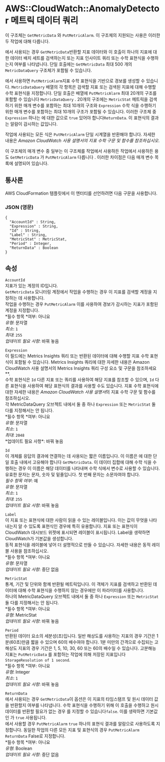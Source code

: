 # AWS::CloudWatch::AnomalyDetector 메트릭 데이터 쿼리

이 구조체는 `GetMetricData` 와 `PutMetricAlarm`. 이 구조체의 지원되는 사용은 이러한 두 작업에 대해 다릅니다.

에서 사용되는 경우 `GetMetricData`반환할 지표 데이터와 이 호출이 하나의 지표에 대한 데이터 배치 세트를 검색하는지 또는 지표 인사이트 쿼리 또는 수학 표현식을 수행하는지 여부를 나타냅니다. 단일 호출에는 `GetMetricData` 최대 500 개의 `MetricDataQuery` 구조체가 포함될 수 있습니다.

에서 사용하면 `PutMetricAlarm`지표 수학 표현식을 기반으로 경보를 생성할 수 있습니다. `MetricDataQuery` 배열의 각 항목은 검색할 지표 또는 검색된 지표에 대해 수행할 수학 표현식을 지정합니다. 단일 호출은 배열에 `PutMetricAlarm` 최대 20개의 구조를 포함할 수 있습니다 `MetricDataQuery` . 20개의 구조에는 `MetricStat` 메트릭을 검색하기 위한 매개 변수를 포함하는 최대 10개의 구조와 `Expression` 수학 식을 수행하기 위한 매개 변수를 포함하는 최대 10개의 구조가 포함될 수 있습니다. 이러한 구조체 중 `Expression` 하나는 에 대한 값으로 `true` 있어야 합니다`ReturnData`. 이 표현식의 결과는 알람이 감시하는 값입니다.

작업에 사용되는 모든 식은 `PutMetricAlarm` 단일 시계열을 반환해야 합니다. 자세한 내용은 _Amazon CloudWatch 사용 설명서의 지표 수학 구문 및 함수를 참조하십시오_.

이 구조체의 매개 변수 중 일부는 이 구조체를 작업에서 사용하든 작업에서 사용하든 용도 `GetMetricData` 가 `PutMetricAlarm` 다릅니다 . 이러한 차이점은 다음 매개 변수 목록에 설명되어 있습니다.

## 통사론

AWS CloudFormation 템플릿에서 이 엔터티를 선언하려면 다음 구문을 사용합니다.

### JSON (영문)

```
{
  "AccountId" : String,
  "Expression" : String,
  "Id" : String,
  "Label" : String,
  "MetricStat" : MetricStat,
  "Period" : Integer,
  "ReturnData" : Boolean
}
```

## 속성

`AccountId`  
지표가 있는 계정의 ID입니다.  
`GetMetricData` 모니터링 계정에서 작업을 수행하는 경우 이 지표를 검색할 계정을 지정하는 데 사용합니다.  
작업을 수행하는 경우 `PutMetricAlarm` 이를 사용하여 경보가 감시하는 지표가 포함된 계정을 지정합니다.  
*필수 항목 *여부: 아니요  
_유형_: 문자열  
_최소_: `1`  
_최대_: `255`  
_업데이트 필요 사항_: 바꿔 놓음

`Expression`  
이 필드에는 Metrics Insights 쿼리 또는 반환된 데이터에 대해 수행할 지표 수학 표현식이 포함될 수 있습니다. Metrics Insights 쿼리에 대한 자세한 내용은 Amazon CloudWatch 사용 설명서의 Metrics Insights 쿼리 구성 요소 및 구문을 참조하세요\**.  
수학 표현식은 `Id` 다른 지표 또는 쿼리를 사용하여 해당 지표를 참조할 수 있으며, `Id` 다른 표현식을 사용하여 해당 표현식의 결과를 사용할 수도 있습니다. 지표 수학 표현식에 대한 자세한 내용은 *Amazon CloudWatch 사용 설명서*의 지표 수학 구문 및 함수를 참조하십시오.  
각 MetricDataQuery 오브젝트 내에서 둘 중 하나 `Expression` 또는 `MetricStat` 둘 다를 지정해서는 안 됩니다.  
*필수 항목 *여부: 아니요  
*유형*: 문자열  
*최소*: `1`  
*최대*: `2048`  
*업데이트 필요 사항\*: 바꿔 놓음

`Id`  
이 개체를 응답의 결과에 연결하는 데 사용되는 짧은 이름입니다. 이 이름은 에 대한 단일 호출 내에서 고유해야 합니다 `GetMetricData`. 이 데이터 집합에 대해 수학 식을 수행하는 경우 이 이름은 해당 데이터를 나타내며 수학 식에서 변수로 사용할 수 있습니다. 유효한 문자는 문자, 숫자 및 밑줄입니다. 첫 번째 문자는 소문자여야 합니다.  
_필수 항목 여부_: 예  
_유형_: 문자열  
_최소_: `1`  
_최대_: `255`  
_업데이트 필요 사항_: 바꿔 놓음

`Label`  
이 지표 또는 표현식에 대한 사람이 읽을 수 있는 레이블입니다. 이는 값이 무엇을 나타내는지 알 수 있도록 표현식인 경우에 특히 유용합니다. 지표 또는 표현식이 CloudWatch 대시보드 위젯에 표시되면 레이블이 표시됩니다. Label을 생략하면 CloudWatch가 기본값을 생성합니다.  
동적 표현식을 레이블에 넣어 더 설명적으로 만들 수 있습니다. 자세한 내용은 동적 레이블 사용을 참조하십시오.  
*필수 항목 *여부: 아니요  
_유형_: 문자열  
_업데이트 필요 사항_: 중단 없음

`MetricStat`  
통계, 기간 및 단위와 함께 반환될 메트릭입니다. 이 객체가 지표를 검색하고 반환된 데이터에 대해 수학 표현식을 수행하지 않는 경우에만 이 파라미터를 사용합니다.  
하나의 MetricDataQuery 오브젝트 내에서 둘 중 하나 `Expression` 또는 `MetricStat` 둘 다를 지정해서는 안 됩니다.  
*필수 항목 *여부: 아니요  
_유형_: MetricStat  
_업데이트 필요 사항_: 바꿔 놓음

`Period`  
반환된 데이터 요소의 세분성(초)입니다. 일반 해상도를 사용하는 지표의 경우 기간은 1분(60초)만큼 짧을 수 있으며 60의 배수여야 합니다. 1분 미만의 간격으로 수집되는 고해상도 지표의 경우 기간은 1, 5, 10, 30, 60 또는 60의 배수일 수 있습니다. 고분해능 지표는 `PutMetricData` 를 포함하는 작업에 의해 저장된 지표입니다`StorageResolution of 1 second`.  
*필수 항목 *여부: 아니요  
_유형_: Integer  
_최소_: `1`  
_업데이트 필요 사항_: 바꿔 놓음

`ReturnData`  
에서 사용되는 경우 `GetMetricData`이 옵션은 이 지표의 타임스탬프 및 원시 데이터 값을 반환할지 여부를 나타냅니다. 수학 표현식을 수행하기 위해 이 호출을 수행하고 원시 데이터를 반환할 필요가 없는 경우 를 지정할 수 있습니다`false`. 이를 생략하면 기본값인 가 `true` 사용됩니다.  
에서 사용할 경우 `PutMetricAlarm` `true` 하나의 표현식 결과를 알람으로 사용하도록 지정합니다. 동일한 작업의 다른 모든 지표 및 표현식의 경우 `PutMetricAlarm` `ReturnData` False로 지정합니다.  
*필수 항목 *여부: 아니요  
_유형_: Boolean  
_업데이트 필요 사항_: 중단 없음
